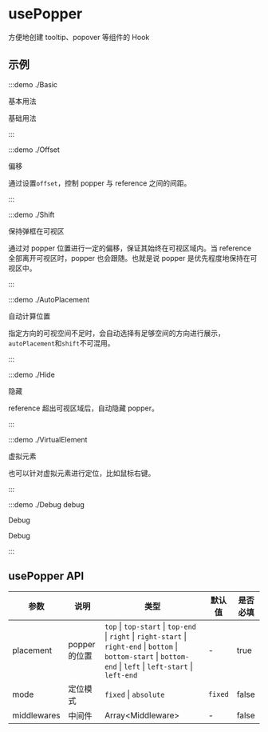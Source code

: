 # usePopper

方便地创建 tooltip、popover 等组件的 Hook

## 示例

:::demo ./Basic

基本用法

基础用法

:::

:::demo ./Offset

偏移

通过设置`offset`，控制 popper 与 reference 之间的间距。

:::

:::demo ./Shift

保持弹框在可视区

通过对 popper 位置进行一定的偏移，保证其始终在可视区域内。当 reference 全部离开可视区时，popper 也会跟随。也就是说 popper 是优先程度地保持在可视区中。

:::

:::demo ./AutoPlacement

自动计算位置

指定方向的可视空间不足时，会自动选择有足够空间的方向进行展示，`autoPlacement`和`shift`不可混用。

:::

:::demo ./Hide

隐藏

reference 超出可视区域后，自动隐藏 popper。

:::

:::demo ./VirtualElement

虚拟元素

也可以针对虚拟元素进行定位，比如鼠标右键。

:::

:::demo ./Debug debug

Debug

Debug

:::

## usePopper API

| 参数 | 说明 | 类型 | 默认值 | 是否必填 |
| --- | --- | --- | --- | --- |
| placement | popper 的位置 | `top` \| `top-start` \| `top-end `\| `right` \| `right-start` \| `right-end` \| `bottom` \| `bottom-start` \| `bottom-end` \| `left` \| `left-start` \| `left-end` | - | true |
| mode | 定位模式 | `fixed` \| `absolute` | `fixed` | false |
| middlewares | 中间件 | Array\<Middleware\> | - | false |
